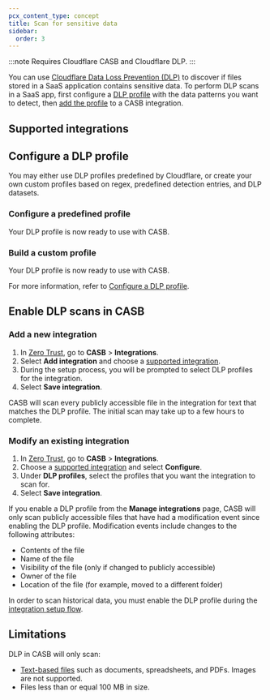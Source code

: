 ```yaml
---
pcx_content_type: concept
title: Scan for sensitive data
sidebar:
  order: 3
---
```



:::note
Requires Cloudflare CASB and Cloudflare DLP.
:::

You can use [Cloudflare Data Loss Prevention (DLP)](/cloudflare-one/policies/data-loss-prevention/) to discover if files stored in a SaaS application contains sensitive data. To perform DLP scans in a SaaS app, first configure a [DLP profile](#configure-a-dlp-profile) with the data patterns you want to detect, then [add the profile](#enable-dlp-scans-in-casb) to a CASB integration.

## Supported integrations

<Render file="casb/casb-dlp-integrations" />

## Configure a DLP profile

You may either use DLP profiles predefined by Cloudflare, or create your own custom profiles based on regex, predefined detection entries, and DLP datasets.

### Configure a predefined profile

<Render file="data-loss-prevention/predefined-profile" />

Your DLP profile is now ready to use with CASB.

### Build a custom profile

<Render file="data-loss-prevention/custom-profile" />

Your DLP profile is now ready to use with CASB.

For more information, refer to [Configure a DLP profile](/cloudflare-one/policies/data-loss-prevention/dlp-profiles/).

## Enable DLP scans in CASB

### Add a new integration

1. In [Zero Trust](https://one.dash.cloudflare.com/), go to **CASB** > **Integrations**.
2. Select **Add integration** and choose a [supported integration](#supported-integrations).
3. During the setup process, you will be prompted to select DLP profiles for the integration.
4. Select **Save integration**.

CASB will scan every publicly accessible file in the integration for text that matches the DLP profile. The initial scan may take up to a few hours to complete.

### Modify an existing integration

1. In [Zero Trust](https://one.dash.cloudflare.com/), go to **CASB** > **Integrations**.
2. Choose a [supported integration](#supported-integrations) and select **Configure**.
3. Under **DLP profiles**, select the profiles that you want the integration to scan for.
4. Select **Save integration**.

If you enable a DLP profile from the **Manage integrations** page, CASB will only scan publicly accessible files that have had a modification event since enabling the DLP profile. Modification events include changes to the following attributes:

- Contents of the file
- Name of the file
- Visibility of the file (only if changed to publicly accessible)
- Owner of the file
- Location of the file (for example, moved to a different folder)

In order to scan historical data, you must enable the DLP profile during the [integration setup flow](#add-a-new-integration).

## Limitations

DLP in CASB will only scan:

- [Text-based files](/cloudflare-one/policies/data-loss-prevention/#supported-file-types) such as documents, spreadsheets, and PDFs. Images are not supported.
- Files less than or equal 100 MB in size.
